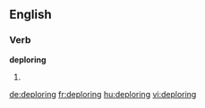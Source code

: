 
==English==

===Verb===
'''deploring'''

# {{present participle of|[[deplore]]}}

[[de:deploring]]
[[fr:deploring]]
[[hu:deploring]]
[[vi:deploring]]